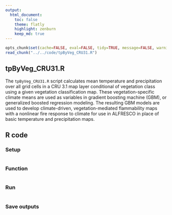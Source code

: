 ```yaml
---
output:
  html_document:
    toc: false
    theme: flatly
    highlight: zenburn
    keep_md: true
---
```


```r
opts_chunk$set(cache=FALSE, eval=FALSE, tidy=TRUE, message=FALSE, warning=FALSE)
read_chunk("../../code/tpByVeg_CRU31.R")
```

##
##
## tpByVeg_CRU31.R

The `tpByVeg_CRU31.R` script calculates mean temperature and precipitation over all grid cells in a CRU 3.1 map layer conditional of vegetation class using a given vegetation classification map.
These vegetation-specific climate means are used as variables in gradient boosting machine (GBM), or generalized boosted regression modeling.
The resulting GBM models are used to develop climate-driven, vegetation-mediated flammability maps with a nonlinear fire response to climate for use in ALFRESCO in place of basic temperature and precipitation maps.

## R code

### Setup

```r
```

### Function

```r
```

### Run

```r
```

### Save outputs

```r
```
